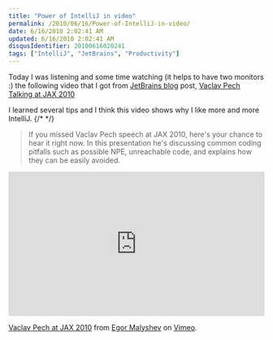 ```yaml
---
title: "Power of IntelliJ in video"
permalink: /2010/06/16/Power-of-IntelliJ-in-video/
date: 6/16/2010 2:02:41 AM
updated: 6/16/2010 2:02:41 AM
disqusIdentifier: 20100616020241
tags: ["IntelliJ", "JetBrains", "Productivity"]
---
```

Today I was listening and some time watching (it helps to have two monitors :) the following video that I got from [JetBrains blog](http://blogs.jetbrains.com/idea/) post, [Vaclav Pech Talking at JAX 2010](http://blogs.jetbrains.com/idea/2010/05/vaclav-pech-talking-at-jax-2010/)

I learned several tips and I think this video shows why I like more and more IntelliJ.
{/* <!-- more --> */}

> If you missed Vaclav Pech speech at JAX 2010, here's your chance to hear it right now. In this presentation he's discussing common coding pitfalls such as possible NPE, unreachable code, and explains how they can be easily avoided.

<div style="padding:56.25% 0 0 0;position:relative;"><iframe src="https://player.vimeo.com/video/11902877?badge=0&amp;autopause=0&amp;player_id=0&amp;app_id=58479" frameborder="0" allow="autoplay; fullscreen; picture-in-picture; clipboard-write; encrypted-media" style="position:absolute;top:0;left:0;width:100%;height:100%;" title="Vaclav Pech at JAX 2010"></iframe></div><script src="https://player.vimeo.com/api/player.js"></script>

[Vaclav Pech at JAX 2010](http://vimeo.com/11902877) from [Egor Malyshev](http://vimeo.com/user3864155) on [Vimeo](http://vimeo.com).
